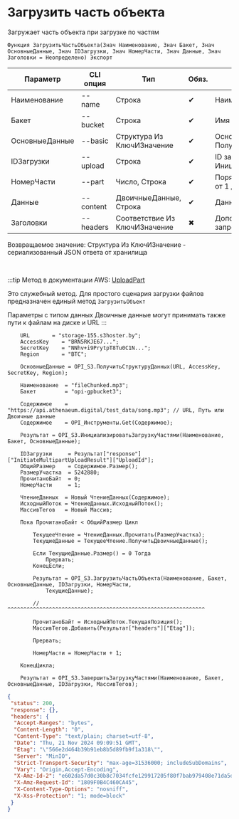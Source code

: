 ﻿---
sidebar_position: 4
---


# Загрузить часть объекта
 Загружает часть объекта при загрузке по частям



`Функция ЗагрузитьЧастьОбъекта(Знач Наименование, Знач Бакет, Знач ОсновныеДанные, Знач IDЗагрузки, Знач НомерЧасти, Знач Данные, Знач Заголовки = Неопределено) Экспорт`

  | Параметр | CLI опция | Тип | Обяз. | Назначение |
  |-|-|-|-|-|
  | Наименование | --name | Строка | &#x2714; | Наименование объекта в бакете |
  | Бакет | --bucket | Строка | &#x2714; | Имя бакета для загрузки объекта |
  | ОсновныеДанные | --basic | Структура Из КлючИЗначение | &#x2714; | Основные данные запроса. См. ПолучитьСтруктуруДанных |
  | IDЗагрузки | --upload | Строка | &#x2714; | ID загрузки по частям. См. ИнициализироватьЗагрузкуЧастями |
  | НомерЧасти | --part | Число, Строка | &#x2714; | Порядковый номер части объекта от 1 до 10000 |
  | Данные | --content | ДвоичныеДанные, Строка | &#x2714; | Данные части для загрузки |
  | Заголовки | --headers | Соответствие Из КлючИЗначение | &#x2716; | Дополнительные заголовки запроса, если необходимо |

  
  Возвращаемое значение:   Структура Из КлючИЗначение - сериализованный JSON ответа от хранилища

<br/>

:::tip
Метод в документации AWS: [UploadPart](https://docs.aws.amazon.com/AmazonS3/latest/API/API_UploadPart.html)

Это служебный метод. Для простого сценария загрузки файлов предназначен единый метод `ЗагрузитьОбъект`

Параметры с типом данных Двоичные данные могут принимать также пути к файлам на диске и URL
:::
<br/>


```bsl title="Пример использования для 1С:Предприятие/OneScript"
    URL       = "storage-155.s3hoster.by";
    AccessKey    = "BRN5RKJE67...";
    SecretKey    = "NNhv+i9PrytpT8Tu0C1N...";
    Region       = "BTC";

    ОсновныеДанные = OPI_S3.ПолучитьСтруктуруДанных(URL, AccessKey, SecretKey, Region);

    Наименование  = "fileChunked.mp3";
    Бакет         = "opi-gpbucket3";

    Содержимое    = "https://api.athenaeum.digital/test_data/song.mp3"; // URL, Путь или Двоичные данные
    Содержимое    = OPI_Инструменты.Get(Содержимое);

    Результат = OPI_S3.ИнициализироватьЗагрузкуЧастями(Наименование, Бакет, ОсновныеДанные);

    IDЗагрузки     = Результат["response"]["InitiateMultipartUploadResult"]["UploadId"];
    ОбщийРазмер    = Содержимое.Размер();
    РазмерУчастка  = 5242880;
    ПрочитаноБайт  = 0;
    НомерЧасти     = 1;

    ЧтениеДанных  = Новый ЧтениеДанных(Содержимое);
    ИсходныйПоток = ЧтениеДанных.ИсходныйПоток();
    МассивТегов   = Новый Массив;

    Пока ПрочитаноБайт < ОбщийРазмер Цикл

        ТекущееЧтение = ЧтениеДанных.Прочитать(РазмерУчастка);
        ТекущиеДанные = ТекущееЧтение.ПолучитьДвоичныеДанные();

        Если ТекущиеДанные.Размер() = 0 Тогда
            Прервать;
        КонецЕсли;

        Результат = OPI_S3.ЗагрузитьЧастьОбъекта(Наименование, Бакет, ОсновныеДанные, IDЗагрузки, НомерЧасти,
            ТекущиеДанные);

        // ^^^^^^^^^^^^^^^^^^^^^^^^^^^^^^^^^^^^^^^^^^^^^^^^^^^^^^^^^^^^^^

        ПрочитаноБайт = ИсходныйПоток.ТекущаяПозиция();
        МассивТегов.Добавить(Результат["headers"]["Etag"]);

        Прервать;

        НомерЧасти = НомерЧасти + 1;

    КонецЦикла;

    Результат = OPI_S3.ЗавершитьЗагрузкуЧастями(Наименование, Бакет, ОсновныеДанные, IDЗагрузки, МассивТегов);
```
    



```json title="Результат"
{
 "status": 200,
 "response": {},
 "headers": {
  "Accept-Ranges": "bytes",
  "Content-Length": "0",
  "Content-Type": "text/plain; charset=utf-8",
  "Date": "Thu, 21 Nov 2024 09:09:51 GMT",
  "Etag": "\"566e2d464b39b91eb8b5d89fb9f1a318\"",
  "Server": "MinIO",
  "Strict-Transport-Security": "max-age=31536000; includeSubDomains",
  "Vary": "Origin,Accept-Encoding",
  "X-Amz-Id-2": "e602da57d0c30b8c7034fcfe129917205f80f7bab979408e71da5d1441c85e79",
  "X-Amz-Request-Id": "1809F0B4C460CA45",
  "X-Content-Type-Options": "nosniff",
  "X-Xss-Protection": "1; mode=block"
 }
}
```
